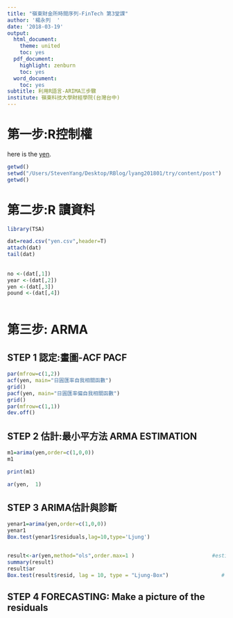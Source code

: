 ```yaml
---
title: "嶺東財金所時間序列-FinTech 第3堂課"
author: '楊永列  '
date: '2018-03-19'
output:
  html_document:
    theme: united
    toc: yes
  pdf_document:
    highlight: zenburn
    toc: yes
  word_document:
    toc: yes
subtitle: 利用R語言-ARIMA三步驟
institute: 嶺東科技大學財經學院(台灣台中)
---  
```

  

# 第一步:R控制權

here is the [yen](../teaching/yen.csv).

```r
getwd()
setwd("/Users/StevenYang/Desktop/RBlog/lyang201801/try/content/post")
getwd()
```


# 第二步:R 讀資料 


```r
library(TSA)

dat=read.csv("yen.csv",header=T)
attach(dat)
tail(dat) 
 
 
no <-(dat[,1]) 
year <-(dat[,2])  
yen <-(dat[,3])  
pound <-(dat[,4])  
  

```


# 第三步: ARMA 



## STEP 1 認定:畫圖-ACF PACF

```r

par(mfrow=c(1,2)) 
acf(yen, main="日圓匯率自我相關函數")
grid()
pacf(yen, main="日圓匯率偏自我相關函數")
grid()
par(mfrow=c(1,1)) 
dev.off()

```
 

## STEP 2 估計:最小平方法 ARMA ESTIMATION

```r
m1=arima(yen,order=c(1,0,0))
m1

print(m1)  

ar(yen,  1)  

```

 

## STEP 3 ARIMA估計與診斷

```r
yenar1=arima(yen,order=c(1,0,0))
yenar1
Box.test(yenar1$residuals,lag=10,type='Ljung')


result<-ar(yen,method="ols",order.max=1 )                         #estimate AR(1) model
summary(result)
result$ar                                                                              #display the estimated coefficeints
Box.test(result$resid, lag = 10, type = "Ljung-Box")                 # Ljung-Box test


```




## STEP 4 FORECASTING: Make a picture of the residuals
